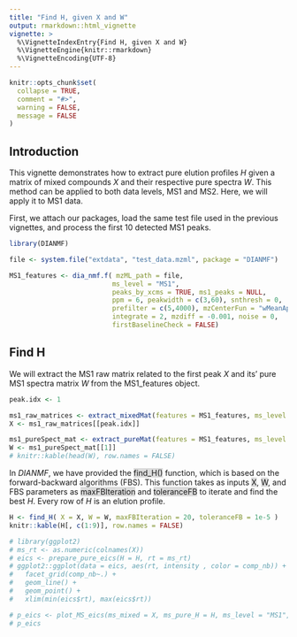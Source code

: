 ```yaml
---
title: "Find H, given X and W"
output: rmarkdown::html_vignette
vignette: >
  %\VignetteIndexEntry{Find H, given X and W}
  %\VignetteEngine{knitr::rmarkdown}
  %\VignetteEncoding{UTF-8}
---
```


```r
knitr::opts_chunk$set(
  collapse = TRUE,
  comment = "#>",
  warning = FALSE,
  message = FALSE
)
```

## Introduction
 
This vignette demonstrates how to extract pure elution profiles $H$ given a matrix of mixed compounds $X$ and their respective pure spectra $W$. This method can be applied to both data levels, MS1 and MS2. Here, we will apply it to MS1 data.

First, we attach our packages, load the same test file used in the previous vignettes, and process the first 10 detected MS1 peaks.

```r
library(DIANMF)
```

```r
file <- system.file("extdata", "test_data.mzml", package = "DIANMF")
```

```r
MS1_features <- dia_nmf.f( mzML_path = file,
                          ms_level = "MS1",
                          peaks_by_xcms = TRUE, ms1_peaks = NULL,
                          ppm = 6, peakwidth = c(3,60), snthresh = 0,
                          prefilter = c(5,4000), mzCenterFun = "wMeanApex3",
                          integrate = 2, mzdiff = -0.001, noise = 0,
                          firstBaselineCheck = FALSE)
```

## Find H

We will extract the MS1 raw matrix related to the first peak $X$ and its' pure MS1 spectra matrix $W$ from the MS1_features object.

```r
peak.idx <- 1

ms1_raw_matrices <- extract_mixedMat(features = MS1_features, ms_level = 'MS1')
X <- ms1_raw_matrices[[peak.idx]]

ms1_pureSpect_mat <- extract_pureMat(features = MS1_features, ms_level = 'MS1', H = FALSE)
W <- ms1_pureSpect_mat[[1]]
# knitr::kable(head(W), row.names = FALSE)
```

In *DIANMF*, we have provided the <span style="background-color: rgba(169, 169, 169, 0.4);">find_H()</span> function, which is based on the forward-backward algorithms (FBS). This function takes as inputs <span style="background-color: rgba(169, 169, 169, 0.4);">X</span>, <span style="background-color: rgba(169, 169, 169, 0.4);">W</span>, and FBS parameters as <span style="background-color: rgba(169, 169, 169, 0.4);">maxFBIteration</span> and <span style="background-color: rgba(169, 169, 169, 0.4);">toleranceFB</span> to iterate and find the best $H$. Every row of $H$ is an elution profile.

```r
H <- find_H( X = X, W = W, maxFBIteration = 20, toleranceFB = 1e-5 )
knitr::kable(H[, c(1:9)], row.names = FALSE)

# library(ggplot2)
# ms_rt <- as.numeric(colnames(X))
# eics <- prepare_pure_eics(H = H, rt = ms_rt)
# ggplot2::ggplot(data = eics, aes(rt, intensity , color = comp_nb)) +
#   facet_grid(comp_nb~.) +
#   geom_line() +
#   geom_point() +
#   xlim(min(eics$rt), max(eics$rt))

# p_eics <- plot_MS_eics(ms_mixed = X, ms_pure_H = H, ms_level = "MS1", rt_prec = rt_prec, choosen_comp = 0)
# p_eics
```

